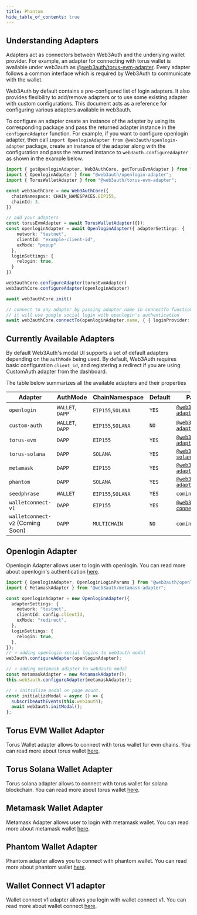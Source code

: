 ```yaml
---
title: Phantom
hide_table_of_contents: true
---
```


## Understanding Adapters

Adapters act as connectors between Web3Auth and the underlying wallet provider. For example, an adapter for connecting with torus wallet is available
under web3auth as [@web3auth/torus-evm-adapter](https://npm.io/package/@web3auth/torus-evm-adapter). Every adapter follows a common interface which is
required by Web3Auth to communicate with the wallet.

Web3Auth by default contains a pre-configured list of login adapters. It also provides flexibility to add/remove adapters or to use some existing
adapter with custom configurations. This document acts as a reference for configuring various adapters available in web3auth.

To configure an adapter create an instance of the adapter by using its corresponding package and pass the returned adapter instance in the
`configureAdapter` function. For example, if you want to configure openlogin adapter, then call
`import OpenloginAdapter from @web3auth/openlogin-adapter` package, create an instance of the adapter along with the configuration and pass the
returned instance to `web3auth.configureAdapter` as shown in the example below.

```ts
import { getOpenloginAdapter, Web3AuthCore, getTorusEvmAdapter } from "@web3auth/core";
import { OpenloginAdapter } from "@web3auth/openlogin-adapter";
import { TorusWalletAdapter } from "@web3auth/torus-evm-adapter";

const web3authCore = new Web3AuthCore({
  chainNamespace: CHAIN_NAMESPACES.EIP155,
  chainId: 3,
})

// add your adapters
const torusEvmAdapter = await TorusWalletAdapter({});
const openloginAdapter = await OpenloginAdapter({ adapterSettings: {
    network: "testnet",
    clientId: "example-client-id",
    uxMode: "popup"
  },
  loginSettings: {
    relogin: true,
  }
})

web3authCore.configureAdapter(torusEvmAdapter)
web3authCore.configureAdapter(openloginAdapter)

await web3authCore.init()

// connect to any adapter by passing adapter name in connectTo function.
// it will use google social login with openlogin's authentication
await web3authCore.connectTo(openloginAdapter.name, { { loginProvider: "google" } });
```

## Currently Available Adapters

By default Web3Auth's modal UI supports a set of default adapters depending on the `authMode` being used. By default, Web3Auth requires basic
configuration `client_id`, and registering a redirect if you are using CustomAuth adapter from the dashboard.

The table below summarizes all the available adapters and their properties

| Adapter                          | AuthMode         | ChainNamespace    | Default | Package Name                                                                                        |
| -------------------------------- | ---------------- | ----------------- | ------- | --------------------------------------------------------------------------------------------------- |
| `openlogin`                      | `WALLET`, `DAPP` | `EIP155`,`SOLANA` | `YES`   | [`@web3auth/openlogin-adapter`](https://npm.io/package/@web3auth/openlogin-adapter)                 |
| `custom-auth`                    | `WALLET`, `DAPP` | `EIP155`,`SOLANA` | `NO`    | [`@web3auth/customauth-adapter`](https://npm.io/package/@web3auth/customauth-adapter)               |
| `torus-evm`                      | `DAPP`           | `EIP155`          | `YES`   | [`@web3auth/torus-evm-adapter`](https://npm.io/package/@web3auth/torus-evm-adapter)                 |
| `torus-solana`                   | `DAPP`           | `SOLANA`          | `YES`   | [`@web3auth/torus-solana-adapter`](https://npm.io/package/@web3auth/torus-solana-adapter)           |
| `metamask`                       | `DAPP`           | `EIP155`          | `YES`   | [`@web3auth/metamask-adapter`](https://npm.io/package/@web3auth/metamask-adapter)                   |
| `phantom`                        | `DAPP`           | `SOLANA`          | `YES`   | [`@web3auth/phantom-adapter`](https://npm.io/package/@web3auth/phantom-adapter)                     |
| `seedphrase`                     | `WALLET`         | `EIP155`,`SOLANA` | `YES`   | `coming soon..`                                                                                     |
| `walletconnect-v1`               | `DAPP`           | `EIP155`          | `YES`   | [`@web3auth/wallet-connect-v1-adapter`](https://npm.io/package/@web3auth/wallet-connect-v1-adapter) |
| `walletconnect-v2` (Coming Soon) | `DAPP`           | `MULTICHAIN`      | `NO`    | `coming soon...`                                                                                    |

## Openlogin Adapter

Openlogin Adapter allows user to login with openlogin. You can read more about openlogin's authentication
[here](https://docs.tor.us/open-login/get-started).

```ts
import { OpenloginAdapter, OpenloginLoginParams } from "@web3auth/openlogin-adapter";
import { MetamaskAdapter } from "@web3auth/metamask-adapter";

const openloginAdapter = new OpenloginAdapter({
  adapterSettings: {
    network: "testnet",
    clientId: config.clientId,
    uxMode: "redirect",
  },
  loginSettings: {
    relogin: true,
  },
});
// ⭐️ adding openlogin social logins to web3auth modal
web3auth.configureAdapter(openloginAdapter);

// ⭐️ adding metamask adapter to web3auth modal
const metamaskAdapter = new MetamaskAdapter();
this.web3auth.configureAdapter(metamaskAdapter);

// ⭐️ initialize modal on page mount.
const initializeModal = async () => {
  subscribeAuthEvents(this.web3auth);
  await web3auth.initModal();
};
```

## Torus EVM Wallet Adapter

Torus Wallet adapter allows to connect with torus wallet for evm chains. You can read more about torus wallet
[here](https://docs.tor.us/wallet/get-started).

## Torus Solana Wallet Adapter

Torus solana adapter allows to connect with torus wallet for solana blockchain. You can read more about torus wallet
[here](https://docs.tor.us/solana-wallet/get-started).

## Metamask Wallet Adapter

Metamask Adapter allows user to login with metamask wallet. You can read more about metamask wallet [here](https://docs.metamask.io/guide/).

## Phantom Wallet Adapter

Phantom adapter allows you to connect with phantom wallet. You can read more about phantom wallet [here](https://docs.phantom.app/).

## Wallet Connect V1 adapter

Wallet connect v1 adapter allows you login with wallet connect v1. You can read more about wallet connect [here](https://docs.walletconnect.com/).
